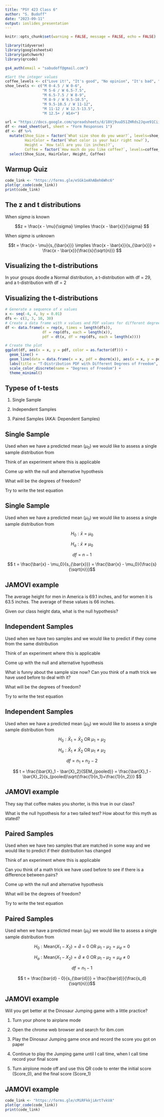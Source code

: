 ```yaml
---
title: "PSY 423 Class 6"
author: "S. Budoff"
date: "2023-09-11"
output: ioslides_presentation
---
```


```r
knitr::opts_chunk$set(warning = FALSE, message = FALSE, echo = FALSE)
```

```r
library(tidyverse)
library(googlesheets4)
library(patchwork)
library(qrcode)

gs4_auth(email = "sabudoff@gmail.com")

#Sort the integer values
coffee_levels <- c("Love it!", "It's good", "No opinion", "It's bad", "Ewwww!")
shoe_levels <- c("M 0-4.5 / W 0-6",
                 "M 5-6 / W 6.5-7.5",
                 "M 6.5-7.5 / W 8-9",
                 "M 8-9 / W 9.5-10.5",
                 "M 9.5-10.5 / W 11-12",
                 "M 11-12 / W 12.5-13.5",
                 "M 12.5+ / W14+")

url = "https://docs.google.com/spreadsheets/d/18Vj9uuD51ZHRds2Jqve91Cii_x46lJJl5ErrEwb4tKs/edit#gid=976217741"
df <- read_sheet(url, sheet = "Form Responses 1")
df <- df %>%
  mutate(Shoe_Size = factor(`What size shoe do you wear?`, levels=shoe_levels),
         HairColor = factor(`What color is your hair right now?`),
         Height = `How tall are you (in inches)?`,
         Coffee = factor(`How much do you like coffee?`, levels=coffee_levels)) %>%
  select(Shoe_Size, HairColor, Height, Coffee)
```

## Warmup Quiz

```r
code_link <- "https://forms.gle/eSGk1eAhABeh6Whc6"
plot(qr_code(code_link))
print(code_link)
```

## The z and t distributions 

When $sigma$ is known

$$z = \frac{x - \mu}{\sigma} \implies \frac{x - \bar{x}}{\sigma} $$ 

When $sigma$ is unknown

$$t = \frac{x - \mu}{s_{\bar{x}}} \implies \frac{x - \bar{x}}{s_{\bar{x}}} = \frac{x - \bar{x}}{\frac{s}{\sqrt{n}}} $$ 

## Visualizing the t-distributions

In your groups doodle a Normal distribution, a t-distribution with df = 29, and a t-distribution with df = 2

## Visualizing the t-distributions

```r

# Generate a sequence of x values
x <- seq(-4, 4, by = 0.01)
dfs <- c(1, 3, 10, 30)
# Create a data frame with x values and PDF values for different degrees of freedom
df <- data.frame(x = rep(x, times = length(dfs)), 
                 df = rep(dfs, each = length(x)),
                 pdf = dt(x, df = rep(dfs, each = length(x))))

# Create the plot
ggplot(df, aes(x = x, y = pdf, color = as.factor(df))) +
  geom_line() +
  geom_line(data = data.frame(x = x, pdf = dnorm(x)), aes(x = x, y = pdf), linetype = "dashed", color = "black") + # Add the standard normal PDF
  labs(title = "T-Distribution PDF with Different Degrees of Freedom", y = "Probability", x="standard deviation") +
  scale_color_discrete(name = "Degrees of Freedom") +
  theme_minimal() 
```


## Typese of t-tests

1) Single Sample

2) Independent Samples

3) Paired Samples (AKA: Dependent Samples)

## Single Sample

Used when we have a predicted mean ($\mu_0$) we would like to assess a single sample distribution from

Think of an experiment where this is applicable

Come up with the null and alternative hypothesis

What will be the degrees of freedom?

Try to write the test equation


## Single Sample

Used when we have a predicted mean ($\mu_0$) we would like to assess a single sample distribution from

$$H_0 : \bar{x} = \mu_0$$

$$H_a : \bar{x} \neq \mu_0$$

$$df = n-1$$

$$ t = \frac{\bar{x} - \mu_0}{s_{\bar{x}}} = \frac{\bar{x} - \mu_0}{\frac{s}{\sqrt{n}}}$$

## JAMOVI example

The average height for men in America is 69.1 inches, and for women it is 63.5 inches. The average of these values is 66 inches. 

Given our class height data, what is the null hypothesis?



## Independent Samples

Used when we have two samples and we would like to predict if they come from the same distribution

Think of an experiment where this is applicable

Come up with the null and alternative hypothesis

What is funny about the sample size now? Can you think of a math trick we have used before to deal with it?

What will be the degrees of freedom?

Try to write the test equation


## Independent Samples

Used when we have a predicted mean ($\mu_0$) we would like to assess a single sample distribution from

$$H_0 : \bar{X}_1 = \bar{X}_2 \text{   OR   } \mu_1 = \mu_2$$

$$H_a : \bar{X}_1 \neq \bar{X}_2  \text{   OR   } \mu_1 \neq \mu_2$$

$$df = n_1 + n_2 - 2$$

$$ t = \frac{\bar{X}_1 - \bar{X}_2}{SEM_{pooled}} = \frac{\bar{X}_1 - \bar{X}_2}{s_{pooled}\sqrt{\frac{1}{n_1}+\frac{1}{n_2}}} $$

## JAMOVI example

They say that coffee makes you shorter, is this true in our class?

What is the null hypothesis for a two tailed test? How about for this myth as stated?

## Paired Samples

Used when we have two samples that are matched in some way and we would like to predict if their distribution has changed

Think of an experiment where this is applicable

Can you think of a math trick we have used before to see if there is a difference between pairs?

Come up with the null and alternative hypothesis

What will be the degrees of freedom?

Try to write the test equation


## Paired Samples

Used when we have a predicted mean ($\mu_0$) we would like to assess a single sample distribution from

$$H_0 : \text{Mean}(X_1-X_2) = \bar{d} = 0 \text{    OR    } \mu_1 - \mu_2 = \mu_d = 0$$

$$H_a : \text{Mean}(X_1-X_2) = \bar{d} \neq 0 \text{    OR    } \mu_1 - \mu_2 = \mu_d \neq 0$$

$$df = n_1 - 1$$

$$ t = \frac{\bar{d} - 0}{s_{\bar{d}}} = \frac{\bar{d}}{\frac{s_d}{\sqrt{n}}}$$

## JAMOVI example

Will you get better at the Dinosaur Jumping game with a little practice?

1) Turn your phone to airplane mode

2) Open the chrome web browser and search for ibm.com

3) Play the Dinosaur Jumping game once and record the score you got on paper

4) Continue to play the Jumping game until I call time, when I call time record your final score

5) Turn airplone mode off and use this QR code to enter the initial score (Score_0), and the final score (Score_1)

## JAMOVI example

```r
code_link <- "https://forms.gle/cMiRFkkjiArtTvkVA"
plot(qr_code(code_link))
print(code_link)
```


